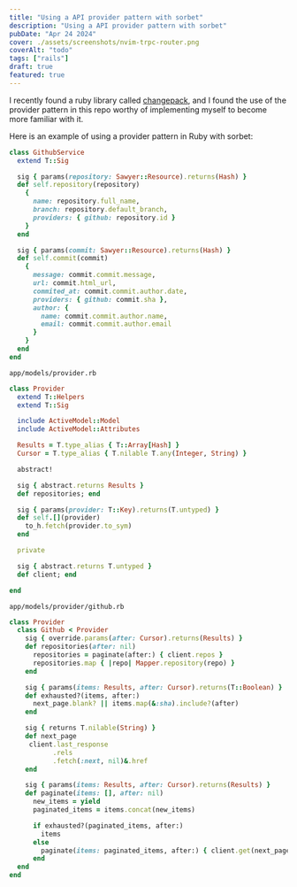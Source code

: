 ```yaml
---
title: "Using a API provider pattern with sorbet"
description: "Using a API provider pattern with sorbet"
pubDate: "Apr 24 2024"
cover: ./assets/screenshots/nvim-trpc-router.png
coverAlt: "todo"
tags: ["rails"]
draft: true
featured: true
---
```


I recently found a ruby library called
[changepack](https://github.com/changepack/changepack), and I found the use of
the provider pattern in this repo worthy of implementing myself to become more
familiar with it.

Here is an example of using a provider pattern in Ruby with sorbet:

```ruby
class GithubService
  extend T::Sig

  sig { params(repository: Sawyer::Resource).returns(Hash) }
  def self.repository(repository)
    {
      name: repository.full_name,
      branch: repository.default_branch,
      providers: { github: repository.id }
    }
  end

  sig { params(commit: Sawyer::Resource).returns(Hash) }
  def self.commit(commit)
    {
      message: commit.commit.message,
      url: commit.html_url,
      commited_at: commit.commit.author.date,
      providers: { github: commit.sha },
      author: {
        name: commit.commit.author.name,
        email: commit.commit.author.email
      }
    }
  end
end
```

`app/models/provider.rb`

```ruby
class Provider
  extend T::Helpers
  extend T::Sig

  include ActiveModel::Model
  include ActiveModel::Attributes

  Results = T.type_alias { T::Array[Hash] }
  Cursor = T.type_alias { T.nilable T.any(Integer, String) }

  abstract!

  sig { abstract.returns Results }
  def repositories; end

  sig { params(provider: T::Key).returns(T.untyped) }
  def self.[](provider)
    to_h.fetch(provider.to_sym)
  end

  private

  sig { abstract.returns T.untyped }
  def client; end

end
```

`app/models/provider/github.rb`

```ruby
class Provider
  class Github < Provider
    sig { override.params(after: Cursor).returns(Results) }
    def repositories(after: nil)
      repositories = paginate(after:) { client.repos }
      repositories.map { |repo| Mapper.repository(repo) }
    end

    sig { params(items: Results, after: Cursor).returns(T::Boolean) }
    def exhausted?(items, after:)
      next_page.blank? || items.map(&:sha).include?(after)
    end

    sig { returns T.nilable(String) }
    def next_page
     client.last_response
           .rels
           .fetch(:next, nil)&.href
    end

    sig { params(items: Results, after: Cursor).returns(Results) }
    def paginate(items: [], after: nil)
      new_items = yield
      paginated_items = items.concat(new_items)

      if exhausted?(paginated_items, after:)
        items
      else
        paginate(items: paginated_items, after:) { client.get(next_page) }
      end
  end
end
```
